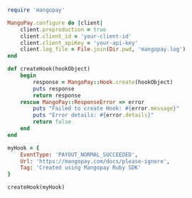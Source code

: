   
```ruby Ruby  

require 'mangopay'

MangoPay.configure do |client|
    client.preproduction = true
    client.client_id = 'your-client-id'
    client.client_apiKey = 'your-api-key'
    client.log_file = File.join(Dir.pwd, 'mangopay.log')
end

def createHook(hookObject)
    begin
        response = MangoPay::Hook.create(hookObject)
        puts response
        return response
    rescue MangoPay::ResponseError => error
        puts "Failed to create Hook: #{error.message}"
        puts "Error details: #{error.details}"
        return false
    end
end

myHook = {
    EventType: 'PAYOUT_NORMAL_SUCCEEDED',
    Url: 'https://mangopay.com/docs/please-ignore',
    Tag: 'Created using Mangopay Ruby SDK'
}

createHook(myHook)  
```